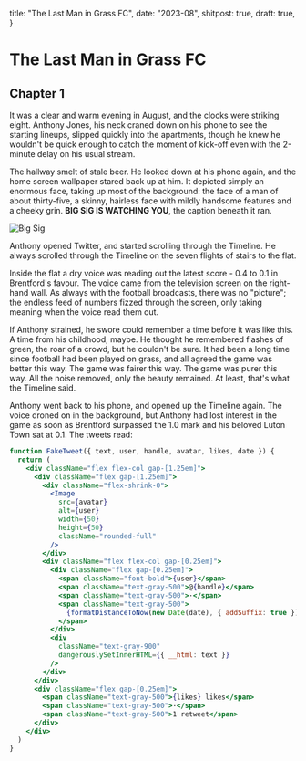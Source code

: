   title: "The Last Man in Grass FC",
  date: "2023-08",
  shitpost: true,
  draft: true,
}

# The Last Man in Grass FC

## Chapter 1

It was a clear and warm evening in August, and the clocks were striking eight.
Anthony Jones, his neck craned down on his phone to see the starting lineups,
slipped quickly into the apartments, though he knew he wouldn't be quick enough
to catch the moment of kick-off even with the 2-minute delay on his usual
stream.

The hallway smelt of stale beer. He looked down at his phone again, and the home
screen wallpaper stared back up at him. It depicted simply an enormous face,
taking up most of the background: the face of a man of about thirty-five, a
skinny, hairless face with mildly handsome features and a cheeky grin. **BIG SIG
IS WATCHING YOU**, the caption beneath it ran.

<div className="my-[1.25em] flex w-full justify-center">
  <Image src="/images/big-sig.webp" alt="Big Sig" width={200} height={267} />
</div>

Anthony opened Twitter, and started scrolling through the Timeline. He always
scrolled through the Timeline on the seven flights of stairs to the flat.

Inside the flat a dry voice was reading out the latest score - 0.4 to 0.1 in
Brentford's favour. The voice came from the television screen on the right-hand
wall. As always with the football broadcasts, there was no "picture"; the
endless feed of numbers fizzed through the screen, only taking meaning when the
voice read them out.

If Anthony strained, he swore could remember a time before it was like this. A
time from his childhood, maybe. He thought he remembered flashes of green, the
roar of a crowd, but he couldn't be sure. It had been a long time since football
had been played on grass, and all agreed the game was better this way. The game
was fairer this way. The game was purer this way. All the noise removed, only
the beauty remained. At least, that's what the Timeline said.

Anthony went back to his phone, and opened up the Timeline again. The voice
droned on in the background, but Anthony had lost interest in the game as soon
as Brentford surpassed the 1.0 mark and his beloved Luton Town sat at 0.1. The
tweets read:

<div className="flex w-full justify-center my-[1.25em]">
  <div className="flex w-full flex-col gap-[1.25em] sm:w-4/5">
    <FakeTweet
      text="0.9, the most dangerous lead #BRELUT"
      user="Big Sig"
      handle="BigSig"
      avatar="/images/big-sig.webp"
      likes={1000}
      date="2023-08-01T19:32:00Z"
    />
    <FakeTweet
      text="Asset L/12 saving my GW as usual, 0.7 xG and 0.1 xA #FPL 😂😂😂"
      user="Big Sig"
      handle="BigSig"
      avatar="/images/big-sig.webp"
      likes={0}
      date="2023-08-01T19:33:00Z"
    />
    <FakeTweet
      text="Some half that from the title favourites.<br/>
            <br/>
            View full #FPL odds here: https://drafthound.link/... #Ad" 
      user="Anthony" 
      handle="FPLSimpson"
      avatar="/images/big-sig.webp" 
      likes={45} 
      date="2023-08-01T19:35:00Z" />

  </div>
</div>

```jsx
function FakeTweet({ text, user, handle, avatar, likes, date }) {
  return (
    <div className="flex flex-col gap-[1.25em]">
      <div className="flex gap-[1.25em]">
        <div className="flex-shrink-0">
          <Image
            src={avatar}
            alt={user}
            width={50}
            height={50}
            className="rounded-full"
          />
        </div>
        <div className="flex flex-col gap-[0.25em]">
          <div className="flex gap-[0.25em]">
            <span className="font-bold">{user}</span>
            <span className="text-gray-500">@{handle}</span>
            <span className="text-gray-500">·</span>
            <span className="text-gray-500">
              {formatDistanceToNow(new Date(date), { addSuffix: true })}
            </span>
          </div>
          <div
            className="text-gray-900"
            dangerouslySetInnerHTML={{ __html: text }}
          />
        </div>
      </div>
      <div className="flex gap-[0.25em]">
        <span className="text-gray-500">{likes} likes</span>
        <span className="text-gray-500">·</span>
        <span className="text-gray-500">1 retweet</span>
      </div>
    </div>
  )
}
```
